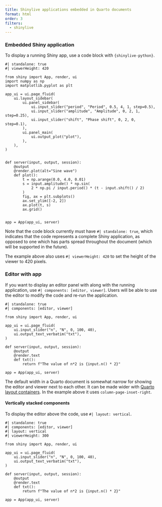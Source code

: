 ```yaml
---
title: Shinylive applications embedded in Quarto documents
format: html
order: 3
filters:
  - shinylive
---
```



### Embedded Shiny application

To display a running Shiny app, use a code block with `{shinylive-python}`.

```shinylive-python
#| standalone: true
#| viewerHeight: 420

from shiny import App, render, ui
import numpy as np
import matplotlib.pyplot as plt

app_ui = ui.page_fluid(
    ui.layout_sidebar(
        ui.panel_sidebar(
            ui.input_slider("period", "Period", 0.5, 4, 1, step=0.5),
            ui.input_slider("amplitude", "Amplitude", 0, 2, 1, step=0.25),
            ui.input_slider("shift", "Phase shift", 0, 2, 0, step=0.1),
        ),
        ui.panel_main(
            ui.output_plot("plot"),
        ),
    ),
)


def server(input, output, session):
    @output
    @render.plot(alt="Sine wave")
    def plot():
        t = np.arange(0.0, 4.0, 0.01)
        s = input.amplitude() * np.sin(
            2 * np.pi / input.period() * (t - input.shift() / 2)
        )
        fig, ax = plt.subplots()
        ax.set_ylim([-2, 2])
        ax.plot(t, s)
        ax.grid()


app = App(app_ui, server)

```

Note that the code block currently must have `#| standalone: true`, which indicates that the code represents a complete Shiny application, as opposed to one which has parts spread throughout the document (which will be supported in the future).

The example above also uses `#| viewerHeight: 420` to set the height of the viewer to 420 pixels.


### Editor with app

If you want to display an editor panel with along with the running application, use `#| components: [editor, viewer]`. Users will be able to use the editor to modify the code and re-run the application.

:::{.column-page-inset-right}
```shinylive-python
#| standalone: true
#| components: [editor, viewer]

from shiny import App, render, ui

app_ui = ui.page_fluid(
    ui.input_slider("n", "N", 0, 100, 40),
    ui.output_text_verbatim("txt"),
)

def server(input, output, session):
    @output
    @render.text
    def txt():
        return f"The value of n*2 is {input.n() * 2}"

app = App(app_ui, server)

```
:::

The default width in a Quarto document is somewhat narrow for showing the editor and viewer next to each other. It can be made wider with [Quarto layout containers](https://quarto.org/docs/authoring/article-layout.html). In the example above it uses `column-page-inset-right`.


#### Vertically stacked components

To display the editor above the code, use `#| layout: vertical`.

```shinylive-python
#| standalone: true
#| components: [editor, viewer]
#| layout: vertical
#| viewerHeight: 300

from shiny import App, render, ui

app_ui = ui.page_fluid(
    ui.input_slider("n", "N", 0, 100, 40),
    ui.output_text_verbatim("txt"),
)

def server(input, output, session):
    @output
    @render.text
    def txt():
        return f"The value of n*2 is {input.n() * 2}"

app = App(app_ui, server)

```

